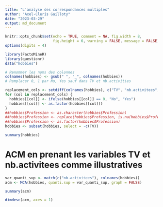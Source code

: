 ```yaml
---
title: "L'analyse des correspondances multiples"
author: "Axel-Cleris Gailloty"
date: "2023-03-29"
output: md_document
---
```


```r
knitr::opts_chunk$set(echo = TRUE, comment = NA, fig.width = 8, 
                      fig.height = 6, warning = FALSE, message = FALSE)
options(digits = 4)
```

```r
library(FactoMineR)
library(questionr)
data("hobbies")
```

```r
# Renommer les noms des colonnes
colnames(hobbies) <- gsub(" ", "_", colnames(hobbies))
# Remplacer 0, 1 par No, Yes sauf dans TV et nb.activities

replacement_cols <- setdiff(colnames(hobbies), c("TV", "nb.activitees", "Sex", "Age", "Marital_status", "Profession"))
for (col in replacement_cols) {
  hobbies[[col]] <- ifelse(hobbies[[col]] == 0, "No", "Yes")
  hobbies[[col]] <- as.factor(hobbies[[col]])
}
##hobbies$Profession <- as.character(hobbies$Profession)
##hobbies$Profession <- replace(hobbies$Profession, is.na(hobbies$Profession), "Unknown")
##hobbies$Profession <- as.factor(hobbies$Profession)
hobbies <- subset(hobbies, select = -c(TV))
```


```r
summary(hobbies)
```

# ACM en prenant les variables TV et nb.activitees comme illustratives

```r
var_quanti_sup <- match(c("nb.activitees"), colnames(hobbies))
acm <- MCA(hobbies, quanti.sup = var_quanti_sup, graph = FALSE)
```

```r
summary(acm)
```



```r
dimdesc(acm, axes = 1)
```


